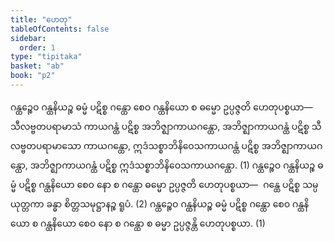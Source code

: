 ```yaml
---
title: "ဟေတု"
tableOfContents: false
sidebar:
  order: 1
type: "tipitaka"
basket: "ab"
book: "p2"
---
```



<DynamicBreadcrumb />

<Division number="103" book="p2" e="ch" v="38" p="247">

<Paragraph number="1842" book="p2">
ဂန္ထဉ္စေဝ ဂန္ထနိယဉ္စ ဓမ္မံ ပဋိစ္စ ဂန္ထော စေဝ ဂန္ထနိယော စ ဓမ္မော ဥပ္ပဇ္ဇတိ ဟေတုပစ္စယာ—  သီလဗ္ဗတပရာမာသံ ကာယဂန္ထံ ပဋိစ္စ အဘိဇ္ဈာကာယဂန္ထော, အဘိဇ္ဈာကာယဂန္ထံ ပဋိစ္စ သီလဗ္ဗတပရာမာသော ကာယဂန္ထော, ဣဒံသစ္စာဘိနိဝေသကာယဂန္ထံ ပဋိစ္စ အဘိဇ္ဈာကာယဂန္ထော, အဘိဇ္ဈာကာယဂန္ထံ ပဋိစ္စ ဣဒံသစ္စာဘိနိဝေသကာယဂန္ထော. (1)
</Paragraph>

<Paragraph number="1843" book="p2">
ဂန္ထဉ္စေဝ ဂန္ထနိယဉ္စ ဓမ္မံ ပဋိစ္စ ဂန္ထနိယော စေဝ နော စ ဂန္ထော ဓမ္မော ဥပ္ပဇ္ဇတိ ဟေတုပစ္စယာ—  ဂန္ထေ ပဋိစ္စ သမ္ပယုတ္တကာ ခန္ဓာ စိတ္တသမုဋ္ဌာနဉ္စ ရူပံ. (2)
</Paragraph>

<Paragraph number="1844" book="p2">
ဂန္ထဉ္စေဝ ဂန္ထနိယဉ္စ ဓမ္မံ ပဋိစ္စ ဂန္ထော စေဝ ဂန္ထနိယော စ ဂန္ထနိယော စေဝ နော စ ဂန္ထော စ ဓမ္မာ ဥပ္ပဇ္ဇန္တိ ဟေတုပစ္စယာ. (1)
</Paragraph>
</Division>